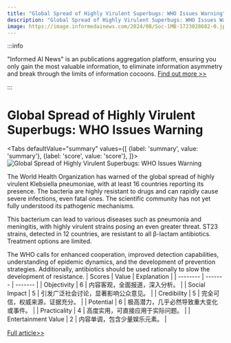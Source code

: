 ```yaml
---
title: "Global Spread of Highly Virulent Superbugs: WHO Issues Warning"
description: "Global Spread of Highly Virulent Superbugs: WHO Issues Warning"
image: https://image.informedainews.com/2024/08/Soc-1MB-1723028682-0.jpg
---
```



:::info

"Informed AI News" is an publications aggregation platform, ensuring you only gain the most valuable information, to eliminate information asymmetry and break through the limits of information cocoons.  [Find out more >>](/)

:::

# Global Spread of Highly Virulent Superbugs: WHO Issues Warning


<Tabs
	defaultValue="summary"
	values={[
	{label: 'summary', value: 'summary'},
	{label: 'score', value: 'score'},
]}>
<TabItem value="summary">
<img
  src="https://image.informedainews.com/2024/08/Soc-1MB-1723028682-0.jpg"
  alt="Global Spread of Highly Virulent Superbugs: WHO Issues Warning"
/>



The World Health Organization has warned of the global spread of highly virulent Klebsiella pneumoniae, with at least 16 countries reporting its presence. The bacteria are highly resistant to drugs and can rapidly cause severe infections, even fatal ones. The scientific community has not yet fully understood its pathogenic mechanisms.

This bacterium can lead to various diseases such as pneumonia and meningitis, with highly virulent strains posing an even greater threat. ST23 strains, detected in 12 countries, are resistant to all β-lactam antibiotics. Treatment options are limited.

The WHO calls for enhanced cooperation, improved detection capabilities, understanding of epidemic dynamics, and the development of prevention strategies. Additionally, antibiotics should be used rationally to slow the development of resistance.
</TabItem>
<TabItem value="score">
	| Scores     | Value   | Explanation |
	| -------- | ------- | ------- |
	| Objectivity  | 6    | 内容客观，全面报道，深入分析。    |
	| Social Impact | 5     | 引发广泛社会讨论，显著影响公众意见。    |
	| Credibility    | 5    | 完全可信，权威来源，证据充分。    |
	| Potential    | 6    | 极高潜力，几乎必然导致重大变化或事件。    |
	| Practicality    | 4    | 高度实用，可直接应用于实际问题。    |
	| Entertainment Value    | 2    | 内容单调，包含少量娱乐元素。    |
</TabItem>
</Tabs>

[Full article>>](https://www.cnbeta.com.tw/articles/science/1441294.htm)
